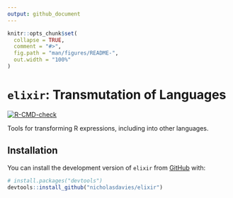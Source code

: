 ```yaml
---
output: github_document
---
```


<!-- README.md is generated from README.Rmd. Please edit that file -->

```r
knitr::opts_chunk$set(
  collapse = TRUE,
  comment = "#>",
  fig.path = "man/figures/README-",
  out.width = "100%"
)
```

# `elixir`: Transmutation of Languages

<!-- badges: start -->
[![R-CMD-check](https://github.com/nicholasdavies/elixir/actions/workflows/R-CMD-check.yaml/badge.svg)](https://github.com/nicholasdavies/elixir/actions/workflows/R-CMD-check.yaml)
<!-- badges: end -->

Tools for transforming R expressions, including into other languages.

## Installation

You can install the development version of `elixir` from [GitHub](https://github.com/) with:

``` r
# install.packages("devtools")
devtools::install_github("nicholasdavies/elixir")
```
